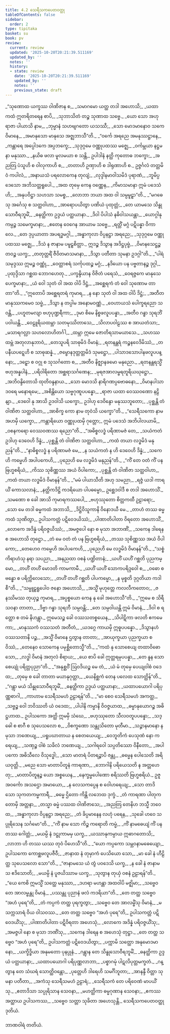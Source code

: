```yaml
---
title: 4.2 သေရီသကပေတဝတ္ထု
tableOfContents: false
sidebar:
  order: 2
type: tipitaka
basket: su
book: pv
review:
  current: review
  updated: '2025-10-20T20:21:39.511169'
  updated_by: ''
  notes: ''
  history:
  - state: review
    date: '2025-10-20T20:21:39.511169'
    updated_by: ''
    notes: ''
    previous_state: draft
---
```



<DynamicBreadcrumb />


<ReviewStatus review={frontmatter.review} showDetails={true} />

<HypothesisAnnotation frontmatter={frontmatter} />

<Division number="604" book="pv" e="ch" v="19" p="193">

<Paragraph number="652" type="verses" book="pv">
_“သုဏောထ ယက္ခဿ ဝါဏိဇာန စ,_  
_သမာဂမော ယတ္ထ တဒါ အဟောသိ;_  
_ယထာ ကထံ ဣတရိတရေန စာပိ,_  
_သုဘာသိတံ တဉ္စ သုဏာထ သဗ္ဗေ._  

</Paragraph>

</Division>
<Division number="605" book="pv" e="ch" v="19" p="193">

<Paragraph number="653" type="verses" book="pv">
_ယော သော အဟု ရာဇာ ပါယာသိ နာမ,_  
_ဘုမ္မာနံ သဟဗျဂတော ယသဿီ;_  
_သော မောဒမာနောဝ သကေ ဝိမာနေ,_  
_အမာနုသော မာနုသေ အဇ္ဈဘာသီ”တိ._  

</Paragraph>

</Division>
<Division number="606" book="pv" e="ch" v="19" p="194">

<Paragraph number="654" type="verses" book="pv">
_“ဝင်္ကေ အရညေ အမနုဿဋ္ဌာနေ,_  
_ကန္တာရေ အပ္ပေါဒကေ အပ္ပဘက္ခေ;_  
_သုဒုဂ္ဂမေ ဝဏ္ဏုပထဿ မဇ္ဈေ,_  
_ဝင်္ကမ္ဘယာ နဋ္ဌမနာ မနုဿာ._  

</Paragraph>

</Division>
<Division number="607" book="pv" e="ch" v="19" p="194">

<Paragraph number="655" type="verses" book="pv">
_နယိဓ ဖလာ မူလမယာ စ သန္တိ,_  
ဥပါဒါနံ နတ္ထိ ကုတောဓ ဘက္ခော;_  
_အညတြ ပံသူဟိ စ ဝါလုကာဟိ စ,_  
_တတာဟိ ဥဏှာဟိ စ ဒါရုဏာဟိ စ._  

</Paragraph>

</Division>
<Division number="608" book="pv" e="ch" v="19" p="194">

<Paragraph number="656" type="verses" book="pv">
ဥဇ္ဇင်္ဂလံ တတ္တမိဝံ ကပါလံ,_  
_အနာယသံ ပရလောကေန တုလျံ;_  
_လုဒ္ဒါနမာဝါသမိဒံ ပုရာဏံ,_  
_ဘူမိပ္ပဒေသော အဘိသတ္တရူပေါ._  

</Paragraph>

</Division>
<Division number="609" book="pv" e="ch" v="19" p="194">

<Paragraph number="657" type="verses" book="pv">
_အထ တုမှေ ကေန ဝဏ္ဏေန,_  
_ကိမာသမာနာ ဣမံ ပဒေသံ ဟိ;_  
_အနုပဝိဋ္ဌာ သဟသာ သမစ္စ,_  
_လောဘာ ဘယာ အထ ဝါ သမ္ပမူဠှာ”တိ._  

</Paragraph>

</Division>
<Division number="610" book="pv" e="ch" v="19" p="194">

<Paragraph number="658" type="verses" book="pv">
_“မဂဓေသု အင်္ဂေသု စ သတ္ထဝါဟာ,_  
_အာရောပယိတွာ ပဏိယံ ပုထုတ္တံ;_  
_တေ ယာမသေ သိန္ဓုသောဝီရဘူမိံ,_  
_ဓနတ္ထိကာ ဥဒ္ဒယံ ပတ္ထယာနာ._  

</Paragraph>

</Division>
<Division number="611" book="pv" e="ch" v="19" p="194">

<Paragraph number="659" type="verses" book="pv">
_ဒိဝါ ပိပါသံ နဓိဝါသယန္တာ,_  
_ယောဂ္ဂါနုကမ္ပဉ္စ သမေက္ခမာနာ;_  
_ဧတေန ဝေဂေန အာယာမ သဗ္ဗေ,_  
_ရတ္တိံ မဂ္ဂံ ပဋိပန္နာ ဝိကာလေ._  

</Paragraph>

</Division>
<Division number="612" book="pv" e="ch" v="19" p="194">

<Paragraph number="660" type="verses" book="pv">
_တေ ဒုပ္ပယာတာ အပရဒ္ဓမဂ္ဂါ,_  
_အန္ဓာကုလာ ဝိပ္ပနဋ္ဌာ အရညေ;_  
_သုဒုဂ္ဂမေ ဝဏ္ဏုပထဿ မဇ္ဈေ,_  
_ဒိသံ န ဇာနာမ ပမူဠှစိတ္တာ._  

</Paragraph>

</Division>
<Division number="613" book="pv" e="ch" v="19" p="195">

<Paragraph number="661" type="verses" book="pv">
ဣဒဉ္စ ဒိသွာန အဒိဋ္ဌပုဗ္ဗံ,_  
_ဝိမာနသေဋ္ဌဉ္စ တဝဉ္စ ယက္ခ;_  
_တတုတ္တရိံ ဇီဝိတမာသမာနာ,_  
_ဒိသွာ ပတီတာ သုမနာ ဥဒဂ္ဂါ”တိ._  

</Paragraph>

</Division>
<Division number="614" book="pv" e="ch" v="19" p="195">

<Paragraph number="662" type="verses" book="pv">
_“ပါရံ သမုဒ္ဒဿ ဣမဉ္စ ဝဏ္ဏုံ,_  
_ဝေတ္တာစရံ သင်္ကုပထဉ္စ မဂ္ဂံ;_  
_နဒိယော ပန ပဗ္ဗတာနဉ္စ ဒုဂ္ဂါ,_  
_ပုထုဒ္ဒိသာ ဂစ္ဆထ ဘောဂဟေတု._  

</Paragraph>

</Division>
<Division number="615" book="pv" e="ch" v="19" p="195">

<Paragraph number="663" type="verses" book="pv">
_ပက္ခန္ဒိယာန ဝိဇိတံ ပရေသံ,_  
_ဝေရဇ္ဇကေ မာနုသေ ပေက္ခမာနာ;_  
_ယံ ဝေါ သုတံ ဝါ အထ ဝါပိ ဒိဋ္ဌံ,_  
_အစ္ဆေရကံ တံ ဝေါ သုဏောမ တာတာ”တိ._  

</Paragraph>

</Division>
<Division number="616" book="pv" e="ch" v="19" p="195">

<Paragraph number="664" type="verses" book="pv">
_“ဣတောပိ အစ္ဆေရတရံ ကုမာရ,_  
_န နော သုတံ ဝါ အထ ဝါပိ ဒိဋ္ဌံ;_  
_အတီတမာနုဿကမေဝ သဗ္ဗံ,_  
_ဒိသွာ န တပ္ပါမ အနောမဝဏ္ဏံ._  

</Paragraph>

</Division>
<Division number="617" book="pv" e="ch" v="19" p="195">

<Paragraph number="665" type="verses" book="pv">
_ဝေဟာယသံ ပေါက္ခရညော သဝန္တိ,_  
_ပဟူတမလျာ ဗဟုပုဏ္ဍရီကာ;_  
_ဒုမာ စိမေ နိစ္စဖလူပပန္နာ,_  
_အတီဝ ဂန္ဓာ သုရဘိံ ပဝါယန္တိ._  

</Paragraph>

</Division>
<Division number="618" book="pv" e="ch" v="19" p="195">

<Paragraph number="666" type="verses" book="pv">
_ဝေဠူရိယထမ္ဘာ သတမုဿိတာသေ,_  
_သိလာပဝါဠဿ စ အာယတံသာ;_  
_မသာရဂလ္လာ သဟလောဟိတင်္ဂါ,_  
_ထမ္ဘာ ဣမေ ဇောတိရသာမယာသေ._  

</Paragraph>

</Division>
<Division number="619" book="pv" e="ch" v="19" p="195">

<Paragraph number="667" type="verses" book="pv">
_သဟဿထမ္ဘံ အတုလာနုဘာဝံ,_  
_တေသူပရိ သာဓုမိဒံ ဝိမာနံ;_  
_ရတနန္တရံ ကဉ္စနဝေဒိမိဿံ,_  
_တပနီယပဋ္ဋေဟိ စ သာဓုဆန္နံ._  

</Paragraph>

</Division>
<Division number="620" book="pv" e="ch" v="19" p="196">

<Paragraph number="668" type="verses" book="pv">
_ဇမ္ဗောနဒုတ္တတ္တမိဒံ သုမဋ္ဌော,_  
_ပါသာဒသောပါနဖလူပပန္နော;_  
_ဒဠှော စ ဝဂ္ဂု စ သုသင်္ဂတော စ,_  
_အတီဝ နိဇ္ဈာနခမော မနုညော._  

</Paragraph>

</Division>
<Division number="621" book="pv" e="ch" v="19" p="196">

<Paragraph number="669" type="verses" book="pv">
_ရတနန္တရသ္မိံ ဗဟုအန္နပါနံ,_  
_ပရိဝါရိတော အစ္ဆရာသင်္ဂဏေန;_  
_မုရဇအာလမ္ဗရတူရိယဃုဋ္ဌော,_  
_အဘိဝန္ဒိတောသိ ထုတိဝန္ဒနာယ._  

</Paragraph>

</Division>
<Division number="622" book="pv" e="ch" v="19" p="196">

<Paragraph number="670" type="verses" book="pv">
_သော မောဒသိ နာရိဂဏပ္ပဗောဓနော,_  
_ဝိမာနပါသာဒဝရေ မနောရမေ;_  
_အစိန္တိယော သဗ္ဗဂုဏူပပန္နော,_  
_ရာဇာ ယထာ ဝေဿဝဏော နဠိနျာ._  

</Paragraph>

</Division>
<Division number="623" book="pv" e="ch" v="19" p="196">

<Paragraph number="671" type="verses" book="pv">
_ဒေဝေါ နု အာသိ ဥဒဝါသိ ယက္ခော,_  
ဥဒါဟု ဒေဝိန္ဒော မနုဿဘူတော;_  
_ပုစ္ဆန္တိ တံ ဝါဏိဇာ သတ္ထဝါဟာ,_  
_အာစိက္ခ ကော နာမ တုဝံသိ ယက္ခော”တိ._  

</Paragraph>

</Division>
<Division number="624" book="pv" e="ch" v="19" p="196">

<Paragraph number="672" type="verses" book="pv">
_“သေရီသကော နာမ အဟမှိ ယက္ခော,_  
_ကန္တာရိယော ဝဏ္ဏုပထမှိ ဂုတ္တော;_  
ဣမံ ပဒေသံ အဘိပါလယာမိ,_  
_ဝစနကရော ဝေဿဝဏဿ ရညော”တိ._  

</Paragraph>

</Division>
<Division number="625" book="pv" e="ch" v="19" p="196">

<Paragraph number="673" type="verses" book="pv">
_“အဓိစ္စလဒ္ဓံ ပရိဏာမဇံ တေ,_  
_သယံကတံ ဥဒါဟု ဒေဝေဟိ ဒိန္နံ;_  
_ပုစ္ဆန္တိ တံ ဝါဏိဇာ သတ္ထဝါဟာ,_  
_ကထံ တယာ လဒ္ဓမိဒံ မနုညန်”တိ._  

</Paragraph>

</Division>
<Division number="626" book="pv" e="ch" v="19" p="196">

<Paragraph number="674" type="verses" book="pv">
_“နာဓိစ္စလဒ္ဓံ န ပရိဏာမဇံ မေ,_  
_န သယံကတံ န ဟိ ဒေဝေဟိ ဒိန္နံ;_  
_သကေဟိ ကမ္မေဟိ အပါပကေဟိ,_  
_ပုညေဟိ မေ လဒ္ဓမိဒံ မနုညန်”တိ._  

</Paragraph>

</Division>
<Division number="627" book="pv" e="ch" v="19" p="197">

<Paragraph number="675" type="verses" book="pv">
_“ကိံ တေ ဝတံ ကိံ ပန ဗြဟ္မစရိယံ,_  
_ကိဿ သုစိဏ္ဏဿ အယံ ဝိပါကော;_  
_ပုစ္ဆန္တိ တံ ဝါဏိဇာ သတ္ထဝါဟာ,_  
_ကထံ တယာ လဒ္ဓမိဒံ ဝိမာနန်”တိ._  

</Paragraph>

</Division>
<Division number="628" book="pv" e="ch" v="19" p="197">

<Paragraph number="676" type="verses" book="pv">
_“မမံ ပါယာသီတိ အဟု သမညာ,_  
_ရဇ္ဇံ ယဒါ ကာရယိံ ကောသလာနံ;_  
_နတ္ထိကဒိဋ္ဌိ ကဒရိယော ပါပဓမ္မော,_  
ဥစ္ဆေဒဝါဒီ စ တဒါ အဟောသိံ._  

</Paragraph>

</Division>
<Division number="629" book="pv" e="ch" v="19" p="197">

<Paragraph number="677" type="verses" book="pv">
_သမဏော စ ခေါ အာသိ ကုမာရကဿပေါ,_  
_ဗဟုဿုတော စိတ္တကထီ ဥဠာရော;_  
_သော မေ တဒါ ဓမ္မကထံ အဘာသိ,_  
_ဒိဋ္ဌိဝိသူကာနိ ဝိနောဒယီ မေ._  

</Paragraph>

</Division>
<Division number="630" book="pv" e="ch" v="19" p="197">

<Paragraph number="678" type="verses" book="pv">
_တာဟံ တဿ ဓမ္မကထံ သုဏိတွာ,_  
ဥပါသကတ္တံ ပဋိဝေဒယိဿံ;_  
_ပါဏာတိပါတာ ဝိရတော အဟောသိံ,_  
_လောကေ အဒိန္နံ ပရိဝဇ္ဇယိဿံ;_  
_အမဇ္ဇပေါ နော စ မုသာ အဘာဏိံ,_  
_သကေန ဒါရေန စ အဟောသိ တုဋ္ဌော._  

</Paragraph>

</Division>
<Division number="631" book="pv" e="ch" v="19" p="197">

<Paragraph number="679" type="verses" book="pv">
_တံ မေ ဝတံ တံ ပန ဗြဟ္မစရိယံ,_  
_တဿ သုစိဏ္ဏဿ အယံ ဝိပါကော;_  
_တေဟေဝ ကမ္မေဟိ အပါပကေဟိ,_  
_ပုညေဟိ မေ လဒ္ဓမိဒံ ဝိမာနန်”တိ._  

</Paragraph>

</Division>
<Division number="632" book="pv" e="ch" v="19" p="197">

<Paragraph number="680" type="verses" book="pv">
_“သစ္စံ ကိရာဟံသု နရာ သပညာ,_  
_အနညထာ ဝစနံ ပဏ္ဍိတာနံ;_  
_ယဟိံ ယဟိံ ဂစ္ဆတိ ပုညကမ္မော,_  
_တဟိံ တဟိံ မောဒတိ ကာမကာမီ._  

</Paragraph>

</Division>
<Division number="633" book="pv" e="ch" v="19" p="197">

<Paragraph number="681" type="verses" book="pv">
_ယဟိံ ယဟိံ သောကပရိဒ္ဒဝေါ စ,_  
_ဝဓော စ ဗန္ဓော စ ပရိက္ကိလေသော;_  
_တဟိံ တဟိံ ဂစ္ဆတိ ပါပကမ္မော,_  
_န မုစ္စတိ ဒုဂ္ဂတိယာ ကဒါစီ”တိ._  

</Paragraph>

</Division>
<Division number="634" book="pv" e="ch" v="19" p="198">

<Paragraph number="682" type="verses" book="pv">
_“သမ္မူဠှရူပေါဝ ဇနော အဟောသိ,_  
_အသ္မိံ မုဟုတ္တေ ကလလီကတောဝ;_  
_ဇနဿိမဿ တုယှဉ္စ ကုမာရ,_  
_အပ္ပစ္စယော ကေန နု ခေါ အဟောသီ”တိ._  

</Paragraph>

</Division>
<Division number="635" book="pv" e="ch" v="19" p="198">

<Paragraph number="683" type="verses" book="pv">
_“ဣမေ စ သိရီသဝနာ တာတာ,_  
_ဒိဗ္ဗာ ဂန္ဓာ သုရဘီ သမ္ပဝန္တိ;_  
_တေ သမ္ပဝါယန္တိ ဣမံ ဝိမာနံ,_  
_ဒိဝါ စ ရတ္တော စ တမံ နိဟန္တွာ._  

</Paragraph>

</Division>
<Division number="636" book="pv" e="ch" v="19" p="198">

<Paragraph number="684" type="verses" book="pv">
ဣမေသဉ္စ ခေါ ဝဿသတစ္စယေန,_  
_သိပါဋိကာ ဖလတိ ဧကမေကာ;_  
_မာနုဿကံ ဝဿသတံ အတီတံ,_  
_ယဒဂ္ဂေ ကာယမှိ ဣဓူပပန္နော._  

</Paragraph>

</Division>
<Division number="637" book="pv" e="ch" v="19" p="198">

<Paragraph number="685" type="verses" book="pv">
_ဒိသွာနဟံ ဝဿသတာနိ ပဉ္စ,_  
_အသ္မိံ ဝိမာနေ ဌတွာန တာတာ;_  
_အာယုက္ခယာ ပုညက္ခယာ စဝိဿံ,_  
_တေနေဝ သောကေန ပမုစ္ဆိတောသ္မီ”တိ._  

</Paragraph>

</Division>
<Division number="638" book="pv" e="ch" v="19" p="198">

<Paragraph number="686" type="verses" book="pv">
_“ကထံ နု သောစေယျ တထာဝိဓော သော,_  
_လဒ္ဓါ ဝိမာနံ အတုလံ စိရာယ;_  
_ယေ စာပိ ခေါ ဣတ္တရမုပပန္နာ,_  
_တေ နူန သောစေယျုံ ပရိတ္တပုညာ”တိ._  

</Paragraph>

</Division>
<Division number="639" book="pv" e="ch" v="19" p="198">

<Paragraph number="687" type="verses" book="pv">
_“အနုစ္ဆဝိံ ဩဝဒိယဉ္စ မေ တံ,_  
_ယံ မံ တုမှေ ပေယျဝါစံ ဝဒေထ;_  
_တုမှေ စ ခေါ တာတာ မယာနုဂုတ္တာ,_  
_ယေနိစ္ဆကံ တေန ပလေထ သောတ္ထိန်”တိ._  

</Paragraph>

</Division>
<Division number="640" book="pv" e="ch" v="19" p="198">

<Paragraph number="688" type="verses" book="pv">
_“ဂန္တွာ မယံ သိန္ဓုသောဝီရဘူမိံ,_  
_ဓနတ္ထိကာ ဥဒ္ဒယံ ပတ္ထယာနာ;_  
_ယထာပယောဂါ ပရိပုဏ္ဏစာဂါ,_  
_ကာဟာမ သေရီသမဟံ ဥဠာရန်”တိ._  

</Paragraph>

</Division>
<Division number="641" book="pv" e="ch" v="19" p="199">

<Paragraph number="689" type="verses" book="pv">
_“မာ စေဝ သေရီသမဟံ အကတ္ထ,_  
_သဗ္ဗဉ္စ ဝေါ ဘဝိဿတိ ယံ ဝဒေထ;_  
_ပါပါနိ ကမ္မာနိ ဝိဝဇ္ဇယာထ,_  
_ဓမ္မာနုယောဂဉ္စ အဓိဋ္ဌဟာထ._  

</Paragraph>

</Division>
<Division number="642" book="pv" e="ch" v="19" p="199">

<Paragraph number="690" type="verses" book="pv">
ဥပါသကော အတ္ထိ ဣမမှိ သံဃေ,_  
_ဗဟုဿုတော သီလဝတူပပန္နော;_  
_သဒ္ဓေါ စ စာဂီ စ သုပေသလော စ,_  
_ဝိစက္ခဏော သန္တုသိတော မုတီမာ._  

</Paragraph>

</Division>
<Division number="643" book="pv" e="ch" v="19" p="199">

<Paragraph number="691" type="verses" book="pv">
_သဉ္ဇာနမာနော န မုသာ ဘဏေယျ,_  
_ပရူပဃာတာယ န စေတယေယျ;_  
_ဝေဘူတိကံ ပေသုဏံ နော ကရေယျ,_  
_သဏှဉ္စ ဝါစံ သခိလံ ဘဏေယျ._  

</Paragraph>

</Division>
<Division number="644" book="pv" e="ch" v="19" p="199">

<Paragraph number="692" type="verses" book="pv">
_သဂါရဝေါ သပ္ပတိဿော ဝိနီတော,_  
_အပါပကော အဓိသီလေ ဝိသုဒ္ဓေါ;_  
_သော မာတရံ ပိတရဉ္စာပိ ဇန္တု,_  
_ဓမ္မေန ပေါသေတိ အရိယဝုတ္တိ._  

</Paragraph>

</Division>
<Division number="645" book="pv" e="ch" v="19" p="199">

<Paragraph number="693" type="verses" book="pv">
_မညေ သော မာတာပိတူနံ ကာရဏာ,_  
_ဘောဂါနိ ပရိယေသတိ န အတ္တဟေတု;_  
_မာတာပိတူနဉ္စ ယော အစ္စယေန,_  
_နေက္ခမ္မပေါဏော စရိဿတိ ဗြဟ္မစရိယံ._  

</Paragraph>

</Division>
<Division number="646" book="pv" e="ch" v="19" p="199">

<Paragraph number="694" type="verses" book="pv">
ဥဇူ အဝင်္ကော အသဌော အမာယော,_  
_န လေသကပ္ပေန စ ဝေါဟရေယျ;_  
_သော တာဒိသော သုကတကမ္မကာရီ,_  
_ဓမ္မေ ဌိတော ကိန္တိ လဘေထ ဒုက္ခံ._  

</Paragraph>

</Division>
<Division number="647" book="pv" e="ch" v="19" p="199">

<Paragraph number="695" type="verses" book="pv">
_တံ ကာရဏာ ပါတုကတောမှိ အတ္တနာ,_  
_တသ္မာ ဓမ္မံ ပဿထ ဝါဏိဇာသေ;_  
_အညတြ တေနိဟ ဘသ္မီ ဘဝေထ,_  
_အန္ဓာကုလာ ဝိပ္ပနဋ္ဌာ အရညေ;_  
_တံ ခိပ္ပမာနေန လဟုံ ပရေန,_  
_သုခေါ ဟဝေ သပ္ပုရိသေန သင်္ဂမော”တိ._  

</Paragraph>

</Division>
<Division number="648" book="pv" e="ch" v="19" p="200">

<Paragraph number="696" type="verses" book="pv">
_“ကိံ နာမ သော ကိဉ္စ ကရောတိ ကမ္မံ,_  
_ကိံ နာမဓေယျံ ကိံ ပန တဿ ဂေါတ္တံ;_  
_မယမ္ပိ နံ ဒဋ္ဌုကာမမှ ယက္ခ,_  
_ယဿာနုကမ္ပာယ ဣဓာဂတောသိ;_  
_လာဘာ ဟိ တဿ ယဿ တုဝံ ပိဟေသီ”တိ._  

</Paragraph>

</Division>
<Division number="649" book="pv" e="ch" v="19" p="200">

<Paragraph number="697" type="verses" book="pv">
_“ယော ကပ္ပကော သမ္ဘဝနာမဓေယျော,_  
ဥပါသကော ကောစ္ဆဖလူပဇီဝီ;_  
_ဇာနာထ နံ တုမှာကံ ပေသိယော သော,_  
_မာ ခေါ နံ ဟီဠိတ္ထ သုပေသလော သော”တိ._  

</Paragraph>

</Division>
<Division number="650" book="pv" e="ch" v="19" p="200">

<Paragraph number="698" type="verses" book="pv">
_“ဇာနာမသေ ယံ တွံ ပဝဒေသိ ယက္ခ,_  
_န ခေါ နံ ဇာနာမ သ ဧဒိသောတိ;_  
_မယမ္ပိ နံ ပူဇယိဿာမ ယက္ခ,_  
_သုတွာန တုယှံ ဝစနံ ဥဠာရန်”တိ._  

</Paragraph>

</Division>
<Division number="651" book="pv" e="ch" v="19" p="200">

<Paragraph number="699" type="verses" book="pv">
_“ယေ ကေစိ ဣမသ္မိံ သတ္ထေ မနုဿာ,_  
_ဒဟရာ မဟန္တာ အထဝါပိ မဇ္ဈိမာ;_  
_သဗ္ဗေဝ တေ အာလမ္ဗန္တု ဝိမာနံ,_  
_ပဿန္တု ပုညာနံ ဖလံ ကဒရိယာ”တိ._  

</Paragraph>

</Division>
<Division number="652" book="pv" e="ch" v="19" p="200">

<Paragraph number="700" type="verses" book="pv">
_တေ တတ္ထ သဗ္ဗေဝ “အဟံ ပုရေ”တိ,_  
_တံ ကပ္ပကံ တတ္ထ ပုရက္ခတွာ;_  
_သဗ္ဗေဝ တေ အာလမ္ဗိံသု ဝိမာနံ,_  
_မသက္ကသာရံ ဝိယ ဝါသဝဿ._  

</Paragraph>

</Division>
<Division number="653" book="pv" e="ch" v="19" p="200">

<Paragraph number="701" type="verses" book="pv">
_တေ တတ္ထ သဗ္ဗေဝ “အဟံ ပုရေ”တိ,_  
ဥပါသကတ္တံ ပဋိဝေဒယိံသု;_  
_ပါဏာတိပါတာ ပဋိဝိရတာ အဟေသုံ,_  
_လောကေ အဒိန္နံ ပရိဝဇ္ဇယိံသု;_  
_အမဇ္ဇပါ နော စ မုသာ ဘဏိံသု,_  
_သကေန ဒါရေန စ အဟေသုံ တုဋ္ဌာ._  

</Paragraph>

</Division>
<Division number="654" book="pv" e="ch" v="19" p="201">

<Paragraph number="702" type="verses" book="pv">
_တေ တတ္ထ သဗ္ဗေဝ “အဟံ ပုရေ”တိ,_  
ဥပါသကတ္တံ ပဋိဝေဒယိတွာ;_  
_ပက္ကာမိ သတ္ထော အနုမောဒမာနော,_  
_ယက္ခိဒ္ဓိယာ အနုမတော ပုနပ္ပုနံ._  

</Paragraph>

</Division>
<Division number="655" book="pv" e="ch" v="19" p="201">

<Paragraph number="703" type="verses" book="pv">
_ဂန္တွာန တေ သိန္ဓုသောဝီရဘူမိံ,_  
_ဓနတ္ထိကာ ဥဒ္ဒယံ ပတ္ထယာနာ;_  
_ယထာပယောဂါ ပရိပုဏ္ဏလာဘာ,_  
_ပစ္စာဂမုံ ပါဋလိပုတ္တမက္ခတံ._  

</Paragraph>

</Division>
<Division number="656" book="pv" e="ch" v="19" p="201">

<Paragraph number="704" type="verses" book="pv">
_ဂန္တွာန တေ သံဃရံ သောတ္ထိဝန္တော,_  
_ပုတ္တေဟိ ဒါရေဟိ သမင်္ဂိဘူတာ;_  
_အာနန္ဒီ ဝိတ္တာ သုမနာ ပတီတာ,_  
_အကံသု သေရီသမဟံ ဥဠာရံ;_  
_သေရီသကံ တေ ပရိဝေဏံ မာပယိံသု._  

</Paragraph>

</Division>
<Division number="657" book="pv" e="ch" v="19" p="201">

<Paragraph number="705" type="verses" book="pv">
_ဧတာဒိသာ သပ္ပုရိသာန သေဝနာ,_  
_မဟတ္ထိကာ ဓမ္မဂုဏာန သေဝနာ;_  
_ဧကဿ အတ္ထာယ ဥပါသကဿ,_  
_သဗ္ဗေဝ သတ္တာ သုခိတာ အဟေသုန္တိ._  


</Paragraph>
</Division>

<Paragraph number="706" type="center" book="pv">
သေရီသကပေတဝတ္ထု ဒုတိယံ.

  
ဘာဏဝါရံ တတိယံ.
</Paragraph>